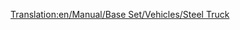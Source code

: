 [[Translation:en/Manual/Base Set/Vehicles/Steel Truck]]
{{en/Trains Carriages new|Picture=[[File:en/Steeltruck.png]]
|NormalCost=£1,148 ($2,296)
|NormalWeight=18 / 38 t
|NormalCapacity=20 tonnes of steel
|MonoCost=£1,148 ($2,296)
|MonoWeight=18 / 43 t
|MonoCapacity=25 tonnes of steel
|MagCost=£1,148 ($2,296)
|MagWeight=18 / 45 t
|MagCapacity=27 tonnes of steel
|Description=[[en/Manual/Base Set/Vehicles/Steel Truck]] is best suited to haul [[en/Manual/Base Set/Economy/Steel]], which is made in [[en/Steel Mill| Steel Mills]]. Available in [[en/Manual/Climates#Temperate | Temperate]] climate only.
}}